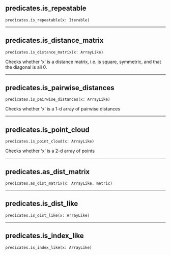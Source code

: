 ## predicates.is_repeatable { #predicates.is_repeatable }

`predicates.is_repeatable(x: Iterable)`

 --- 

## predicates.is_distance_matrix { #predicates.is_distance_matrix }

`predicates.is_distance_matrix(x: ArrayLike)`

Checks whether 'x' is a distance matrix, i.e. is square, symmetric, and that the diagonal is all 0.

 --- 

## predicates.is_pairwise_distances { #predicates.is_pairwise_distances }

`predicates.is_pairwise_distances(x: ArrayLike)`

Checks whether 'x' is a 1-d array of pairwise distances

 --- 

## predicates.is_point_cloud { #predicates.is_point_cloud }

`predicates.is_point_cloud(x: ArrayLike)`

Checks whether 'x' is a 2-d array of points

 --- 

## predicates.as_dist_matrix { #predicates.as_dist_matrix }

`predicates.as_dist_matrix(x: ArrayLike, metric)`

 --- 

## predicates.is_dist_like { #predicates.is_dist_like }

`predicates.is_dist_like(x: ArrayLike)`

 --- 

## predicates.is_index_like { #predicates.is_index_like }

`predicates.is_index_like(x: ArrayLike)`